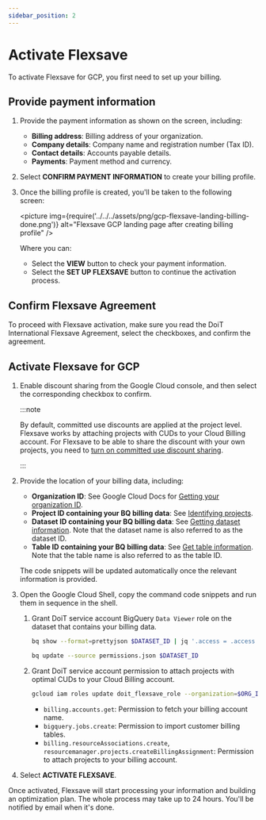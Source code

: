 ```yaml
---
sidebar_position: 2
---
```


# Activate Flexsave

To activate Flexsave for GCP, you first need to set up your billing.

## Provide payment information

1. Provide the payment information as shown on the screen, including:

   - **Billing address**: Billing address of your organization.
   - **Company details**: Company name and registration number (Tax ID).
   - **Contact details**: Accounts payable details.
   - **Payments**: Payment method and currency.

2. Select **CONFIRM PAYMENT INFORMATION** to create your billing profile.

3. Once the billing profile is created, you'll be taken to the following screen:

   <picture
     img={require('../../../assets/png/gcp-flexsave-landing-billing-done.png')}
     alt="Flexsave GCP landing page after creating billing profile"
   />

   Where you can:

   - Select the **VIEW** button to check your payment information.
   - Select the **SET UP FLEXSAVE** button to continue the activation process.

## Confirm Flexsave Agreement

To proceed with Flexsave activation, make sure you read the DoiT International Flexsave Agreement, select the checkboxes, and confirm the agreement.

## Activate Flexsave for GCP

1. Enable discount sharing from the Google Cloud console, and then select the corresponding checkbox to confirm.

   :::note

   By default, committed use discounts are applied at the project level. Flexsave works by attaching projects with CUDs to your Cloud Billing account. For Flexsave to be able to share the discount with your own projects, you need to [turn on committed use discount sharing](https://cloud.google.com/compute/docs/instances/signing-up-committed-use-discounts#turning_on_committed_use_discount_sharing).

   :::

1. Provide the location of your billing data, including:

   - **Organization ID**: See Google Cloud Docs for [Getting your organization ID](https://cloud.google.com/resource-manager/docs/creating-managing-organization#retrieving_your_organization_id).
   - **Project ID containing your BQ billing data**: See [Identifying projects](https://cloud.google.com/resource-manager/docs/creating-managing-projects#identifying_projects).
   - **Dataset ID containing your BQ billing data**: See [Getting dataset information](https://cloud.google.com/bigquery/docs/dataset-metadata#getting_dataset_information). Note that the dataset name is also referred to as the dataset ID.
   - **Table ID containing your BQ billing data**: See [Get table information](https://cloud.google.com/bigquery/docs/tables#get_table_information). Note that the table name is also referred to as the table ID.

   The code snippets will be updated automatically once the relevant information is provided.

1. Open the Google Cloud Shell, copy the command code snippets and run them in sequence in the shell.

   1. Grant DoiT service account BigQuery `Data Viewer` role on the dataset that contains your billing data.

      ```bash
      bq show --format=prettyjson $DATASET_ID | jq '.access = .access + [{"role": "READER", "userByEmail": "$DoiT_service_account_email"}]' > permissions.json

      bq update --source permissions.json $DATASET_ID
      ```

   1. Grant DoiT service account permission to attach projects with optimal CUDs to your Cloud Billing account.

      ```bash
      gcloud iam roles update doit_flexsave_role --organization=$ORG_ID --title="DoiT Flexsave Role" --stage=GA --add-permissions=billing.accounts.get,bigquery.jobs.create,billing.resourceAssociations.create,resourcemanager.projects.createBillingAssignment
      ```

      - `billing.accounts.get`: Permission to fetch your billing account name.
      - `bigquery.jobs.create`: Permission to import customer billing tables.
      - `billing.resourceAssociations.create`, `resourcemanager.projects.createBillingAssignment`: Permission to attach projects to your billing account.

1. Select **ACTIVATE FLEXSAVE**.

Once activated, Flexsave will start processing your information and building an optimization plan. The whole process may take up to 24 hours. You'll be notified by email when it's done.

